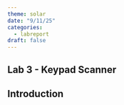 ```yaml
---
theme: solar
date: "9/11/25"
categories:
  - labreport
draft: false
---
```

## Lab 3 - Keypad Scanner

## Introduction
